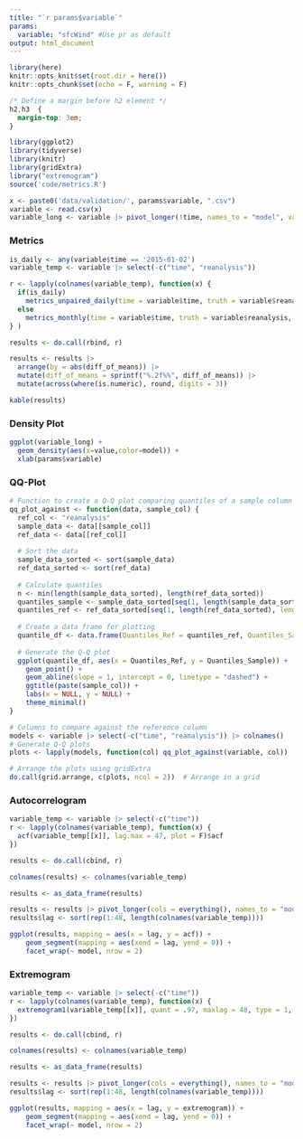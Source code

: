 ```yaml
---
title: "`r params$variable`"
params:
  variable: "sfcWind" #Use pr as default
output: html_document
---
```


```r
library(here)
knitr::opts_knit$set(root.dir = here())
knitr::opts_chunk$set(echo = F, warning = F)
```

```css
/* Define a margin before h2 element */
h2,h3  {
  margin-top: 3em;
}
```

```r
library(ggplot2)
library(tidyverse)
library(knitr)
library(gridExtra)
library("extremogram")
source('code/metrics.R')
```

```r
x <- paste0('data/validation/', params$variable, ".csv")
variable <- read.csv(x)
variable_long <- variable |> pivot_longer(!time, names_to = "model", values_to = "value")
```

### Metrics


```r
is_daily <- any(variable$time == '2015-01-02')
variable_temp <- variable |> select(-c("time", "reanalysis"))

r <- lapply(colnames(variable_temp), function(x) {
  if(is_daily)
    metrics_unpaired_daily(time = variable$time, truth = variable$reanalysis, estimate = variable[[x]], model = x)
  else
    metrics_monthly(time = variable$time, truth = variable$reanalysis, estimate = variable[[x]], model = x)
} )

results <- do.call(rbind, r)

results <- results |>
  arrange(by = abs(diff_of_means)) |>
  mutate(diff_of_means = sprintf("%.2f%%", diff_of_means)) |>
  mutate(across(where(is.numeric), round, digits = 3)) 

kable(results)
```

### Density Plot

```r
ggplot(variable_long) +
  geom_density(aes(x=value,color=model)) +
  xlab(params$variable)
```

### QQ-Plot

```r
# Function to create a Q-Q plot comparing quantiles of a sample column against a reference column
qq_plot_against <- function(data, sample_col) {
  ref_col <- "reanalysis"
  sample_data <- data[[sample_col]]
  ref_data <- data[[ref_col]]
  
  # Sort the data
  sample_data_sorted <- sort(sample_data)
  ref_data_sorted <- sort(ref_data)
  
  # Calculate quantiles
  n <- min(length(sample_data_sorted), length(ref_data_sorted))
  quantiles_sample <- sample_data_sorted[seq(1, length(sample_data_sorted), length.out = n)]
  quantiles_ref <- ref_data_sorted[seq(1, length(ref_data_sorted), length.out = n)]
  
  # Create a data frame for plotting
  quantile_df <- data.frame(Quantiles_Ref = quantiles_ref, Quantiles_Sample = quantiles_sample)
  
  # Generate the Q-Q plot
  ggplot(quantile_df, aes(x = Quantiles_Ref, y = Quantiles_Sample)) +
    geom_point() +
    geom_abline(slope = 1, intercept = 0, linetype = "dashed") +
    ggtitle(paste(sample_col)) +
    labs(x = NULL, y = NULL) +
    theme_minimal()
}

# Columns to compare against the reference column
models <- variable |> select(-c("time", "reanalysis")) |> colnames()
# Generate Q-Q plots
plots <- lapply(models, function(col) qq_plot_against(variable, col))

# Arrange the plots using gridExtra
do.call(grid.arrange, c(plots, ncol = 2))  # Arrange in a grid
```

### Autocorrelogram


```r
variable_temp <- variable |> select(-c("time"))
r <- lapply(colnames(variable_temp), function(x) {
  acf(variable_temp[[x]], lag.max = 47, plot = F)$acf
})

results <- do.call(cbind, r)

colnames(results) <- colnames(variable_temp)

results <- as_data_frame(results)

results <- results |> pivot_longer(cols = everything(), names_to = "model", values_to = "acf")
results$lag <- sort(rep(1:48, length(colnames(variable_temp))))

ggplot(results, mapping = aes(x = lag, y = acf)) +
    geom_segment(mapping = aes(xend = lag, yend = 0)) +
    facet_wrap(~ model, nrow = 2)
```

### Extremogram

```r
variable_temp <- variable |> select(-c("time"))
r <- lapply(colnames(variable_temp), function(x) {
  extremogram1(variable_temp[[x]], quant = .97, maxlag = 48, type = 1, ploting = 0)
})

results <- do.call(cbind, r)

colnames(results) <- colnames(variable_temp)

results <- as_data_frame(results)

results <- results |> pivot_longer(cols = everything(), names_to = "model", values_to = "extremogram")
results$lag <- sort(rep(1:48, length(colnames(variable_temp))))

ggplot(results, mapping = aes(x = lag, y = extremogram)) +
    geom_segment(mapping = aes(xend = lag, yend = 0)) +
    facet_wrap(~ model, nrow = 2)
```
